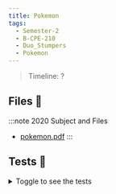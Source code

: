 ```yaml
---
title: Pokemon
tags:
  - Semester-2
  - B-CPE-210
  - Duo_Stumpers
  - Pokemon
---
```

> Timeline: ?


## Files 📂

:::note 2020 Subject and Files
- [pokemon.pdf](https://github.com/Studio-17/Epitech-Subjects/raw/main/Semester-2/B-CPE-210/Duo_Stumpers/Pokemon/pokemon.pdf)
:::

## Tests 🤖
<details>
  <summary>Toggle to see the tests</summary>
  <div>
Yo
  </div>
</details>

